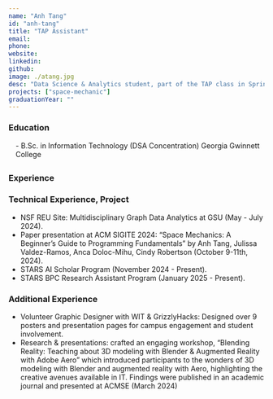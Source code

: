 ```yaml
---
name: "Anh Tang"
id: "anh-tang"
title: "TAP Assistant"
email: 
phone: 
website: 
linkedin: 
github: 
image: ./atang.jpg
desc: "Data Science & Analytics student, part of the TAP class in Spring 2024. I worked on a project called Space Mechanic that taught fundamental programming concepts along with my two group members Juli and Jean. My current favorite color is green"
projects: ["space-mechanic"]
graduationYear: ""
---
```


### Education
<div style="margin-left:1em; margin-bottom:2em">
- B.Sc. in Information Technology (DSA Concentration) Georgia Gwinnett College
</div>


### Experience
<Experience 
  role="TAP Student Assistant" 
  duration="01/2024 - present" 
  company="Georgia Gwinnett College" 
  location="Lawrenceville, GA"
  details={[]}
/>


### Technical Experience, Project
<ul>
  <li>NSF REU Site: Multidisciplinary Graph Data Analytics at GSU (May - July 2024).</li>
  <li>Paper presentation at ACM SIGITE 2024: “Space Mechanics: A Beginner’s Guide to Programming Fundamentals” by Anh Tang, Julissa Valdez-Ramos, Anca Doloc-Mihu, Cindy Robertson (October 9-11th, 2024).</li>
  <li>STARS AI Scholar Program (November 2024 - Present).</li>
  <li>STARS BPC Research Assistant Program (January 2025 - Present).</li> 
</ul>

### Additional Experience
<ul>
  <li>Volunteer Graphic Designer with WIT & GrizzlyHacks: Designed over 9 posters and presentation pages for campus engagement and student involvement.</li>
  <li>Research & presentations: crafted an engaging workshop, “Blending Reality: Teaching about 3D modeling with Blender & Augmented Reality with Adobe Aero” which introduced participants to the wonders of 3D modeling with Blender and augmented reality with Aero, highlighting the creative avenues available in IT. Findings were published in an academic journal and presented at ACMSE (March 2024) </li>
</ul>